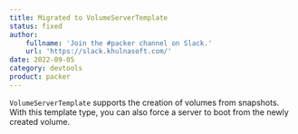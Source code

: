 ```yaml
---
title: Migrated to VolumeServerTemplate
status: fixed
author:
    fullname: 'Join the #packer channel on Slack.'
    url: 'https://slack.khulnasoft.com/'
date: 2022-09-05
category: devtools
product: packer
---
```


`VolumeServerTemplate` supports the creation of volumes from snapshots. With this template type, you can also force a server to boot from the newly created volume.